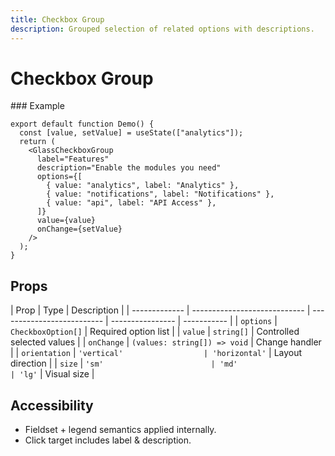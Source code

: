 ```yaml
---
title: Checkbox Group
description: Grouped selection of related options with descriptions.
---
```


# Checkbox Group


<!-- STATIC_PREVIEW:checkbox-group:start -->
<div id="liquidify-static-checkbox-group-preview">
  <style>

  </style>
  
</div>
<!-- STATIC_PREVIEW:checkbox-group:end -->
### Example

```tsx
export default function Demo() {
  const [value, setValue] = useState(["analytics"]);
  return (
    <GlassCheckboxGroup
      label="Features"
      description="Enable the modules you need"
      options={[
        { value: "analytics", label: "Analytics" },
        { value: "notifications", label: "Notifications" },
        { value: "api", label: "API Access" },
      ]}
      value={value}
      onChange={setValue}
    />
  );
}
```

## Props

| Prop          | Type                         | Description                |
| ------------- | ---------------------------- | -------------------------- | ---------------- | ----------- |
| `options`     | `CheckboxOption[]`           | Required option list       |
| `value`       | `string[]`                   | Controlled selected values |
| `onChange`    | `(values: string[]) => void` | Change handler             |
| `orientation` | `'vertical'                  | 'horizontal'`              | Layout direction |
| `size`        | `'sm'                        | 'md'                       | 'lg'`            | Visual size |

## Accessibility

- Fieldset + legend semantics applied internally.
- Click target includes label & description.
